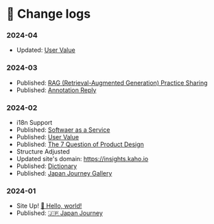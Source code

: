 # 📔 Change logs

### 2024-04

* Updated: [User Value](../user/user-value.mdx)

### 2024-03

* Published: [RAG (Retrieval-Augmented Generation) Practice Sharing](../ai-era/rag.mdx)
* Published: [Annotation Reply](../ai-era/annotation-reply.mdx)


### 2024-02

* i18n Support
* Published: [Softwaer as a Service](../commercialization/saas.mdx)
* Published: [User Value](../user/user-value.mdx)
* Published: [The 7 Question of Product Design](../user/the-7-question.mdx)
* Structure Adjusted
* Updated site's domain: https://insights.kaho.io
* Published: [Dictionary](../ai-era/dictionary.mdx)
* Published: [Japan Journey Gallery](../japan-gallery.mdx)

### 2024-01

* Site Up! [👋 Hello, world!](../)
* Published: [🇯🇵 Japan Journey](../japan-journey.mdx)